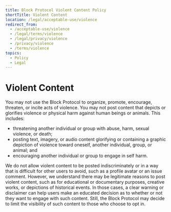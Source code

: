 ```yaml
---
title: Block Protocol Violent Content Policy
shortTitle: Violent Content
location: /legal/acceptable-use/violence
redirect_from:
  - /acceptable-use/violence
  - /legal/terms/violence
  - /legal/privacy/violence
  - /privacy/violence
  - /terms/violence
topics:
  - Policy
  - Legal
---
```


# Violent Content

You may not use the Block Protocol to organize, promote, encourage, threaten, or incite acts of violence. You may not post content that depicts or glorifies violence or physical harm against human beings or animals. This includes:

- threatening another individual or group with abuse, harm, sexual violence, or death;
- posting text, imagery, or audio content glorifying or containing a graphic depiction of violence toward oneself, another individual, group, or animal; and
- encouraging another individual or group to engage in self harm.

We do not allow violent content to be posted indiscriminately or in a way that is difficult for other users to avoid, such as a profile avatar or an issue comment. However, we understand there may be legitimate reasons to post violent content, such as for educational or documentary purposes, creative works, or depictions of historical events. In those cases, a clear warning or disclaimer can help users make an educated decision as to whether or not they want to engage with such content. Still, the Block Protocol may decide to limit the visibility of such content to those who choose to opt in.
